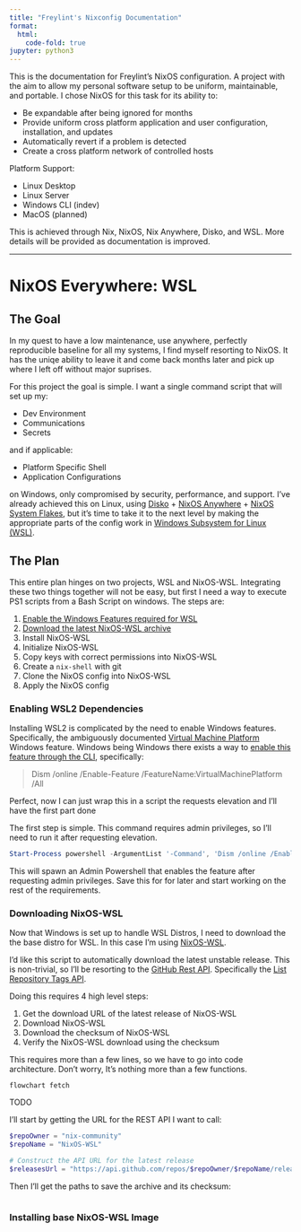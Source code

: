 ```yaml
---
title: "Freylint's Nixconfig Documentation"
format:
  html:
    code-fold: true
jupyter: python3
---
```


This is the documentation for Freylint's NixOS configuration. A project with the aim to allow my personal software setup to be uniform, maintainable, and portable. I chose NixOS for this task for its ability to:

-   Be expandable after being ignored for months
-   Provide uniform cross platform application and user configuration, installation, and updates
-   Automatically revert if a problem is detected
-   Create a cross platform network of controlled hosts

Platform Support:

-   Linux Desktop
-   Linux Server
-   Windows CLI (indev)
-   MacOS (planned)

This is achieved through Nix, NixOS, Nix Anywhere, Disko, and WSL. More details will be provided as documentation is improved.

------------------------------------------------------------------------

# NixOS Everywhere: WSL

## The Goal

In my quest to have a low maintenance, use anywhere, perfectly reproducible baseline for all my systems, I find myself resorting to NixOS. It has the uniqe ability to leave it and come back months later and pick up where I left off without major suprises.

For this project the goal is simple. I want a single command script that will set up my:

-   Dev Environment
-   Communications
-   Secrets

and if applicable:

-   Platform Specific Shell
-   Application Configurations

on Windows, only compromised by security, performance, and support. I've already achieved this on Linux, using [Disko](https://github.com/nix-community/disko) + [NixOS Anywhere](https://github.com/nix-community/nixos-anywhere) + [NixOS System Flakes](https://www.tweag.io/blog/2020-07-31-nixos-flakes/), but it's time to take it to the next level by making the appropriate parts of the config work in [Windows Subsystem for Linux (WSL)](https://learn.microsoft.com/en-us/windows/wsl/).

## The Plan

This entire plan hinges on two projects, WSL and NixOS-WSL. Integrating these two things together will not be easy, but first I need a way to execute PS1 scripts from a Bash Script on windows. The steps are:

1.  [Enable the Windows Features required for WSL](#enabling-wsl2-dependencies)
2.  [Download the latest NixOS-WSL archive](#downloading-nixos-wsl)
3.  Install NixOS-WSL
4.  Initialize NixOS-WSL
5.  Copy keys with correct permissions into NixOS-WSL
6.  Create a `nix-shell` with git
7.  Clone the NixOS config into NixOS-WSL
8.  Apply the NixOS config

### Enabling WSL2 Dependencies {#enabling-wsl2-dependencies}

Installing WSL2 is complicated by the need to enable Windows features. Specifically, the ambiguously documented [Virtual Machine Platform](https://learn.microsoft.com/en-us/virtualization/hyper-v-on-windows/) Windows feature. Windows being Windows there exists a way to [enable this feature through the CLI](https://learn.microsoft.com/en-us/windows-hardware/manufacture/desktop/enable-or-disable-windows-features-using-dism?view=windows-11), specifically:

> Dism /online /Enable-Feature /FeatureName:VirtualMachinePlatform /All

Perfect, now I can just wrap this in a script the requests elevation and I'll have the first part done

The first step is simple. This command requires admin privileges, so I'll need to run it after requesting elevation.

``` ps1
Start-Process powershell -ArgumentList '-Command', 'Dism /online /Enable-Feature /FeatureName:VirtualMachinePlatform /All' -NoNewWindow -Verb RunAs
```

This will spawn an Admin Powershell that enables the feature after requesting admin privileges. Save this for for later and start working on the rest of the requirements.

### Downloading NixOS-WSL {#downloading-nixos-wsl}

Now that Windows is set up to handle WSL Distros, I need to download the the base distro for WSL. In this case I'm using [NixOS-WSL](https://github.com/nix-community/NixOS-WSL).

I'd like this script to automatically download the latest unstable release. This is non-trivial, so I'll be resorting to the [GitHub Rest API](https://docs.github.com/en/rest?apiVersion=2022-11-28). Specifically the [List Repository Tags API](https://docs.github.com/en/rest/repos/repos?apiVersion=2022-11-28#list-repository-tags).

Doing this requires 4 high level steps:

1.  Get the download URL of the latest release of NixOS-WSL
2.  Download NixOS-WSL
3.  Download the checksum of NixOS-WSL
4.  Verify the NixOS-WSL download using the checksum

This requires more than a few lines, so we have to go into code architecture. Don't worry, It's nothing more than a few functions.

```mermaid
flowchart fetch
```

TODO

I'll start by getting the URL for the REST API I want to call:

``` ps1
$repoOwner = "nix-community"
$repoName = "NixOS-WSL"

# Construct the API URL for the latest release
$releasesUrl = "https://api.github.com/repos/$repoOwner/$repoName/releases/latest"
```

Then I'll get the paths to save the archive and its checksum:

``` ps1
```

### Installing base NixOS-WSL Image

